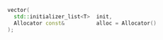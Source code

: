 ```cpp
vector(
  std::initializer_list<T>  init,
  Allocator const&          alloc = Allocator()
);
```